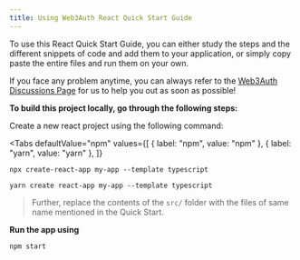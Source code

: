 ```yaml
---
title: Using Web3Auth React Quick Start Guide
---
```



To use this React Quick Start Guide, you can either study the steps and the different snippets of code and add them to your application, or simply
copy paste the entire files and run them on your own.

If you face any problem anytime, you can always refer to the [Web3Auth Discussions Page](https://github.com/Web3Auth/Web3Auth/discussions) for us to
help you out as soon as possible!

**To build this project locally, go through the following steps:**

Create a new react project using the following command:

<Tabs
defaultValue="npm"
values={[
  { label: "npm", value: "npm" },
  { label: "yarn", value: "yarn" },
]}
>
<TabItem value="npm">

```shell
npx create-react-app my-app --template typescript
```

  </TabItem>
<TabItem value="yarn">

```shell
yarn create react-app my-app --template typescript
```

</TabItem>

</Tabs>

> Further, replace the contents of the `src/` folder with the files of same name mentioned in the Quick Start.

**Run the app using**

```shell
npm start
```
